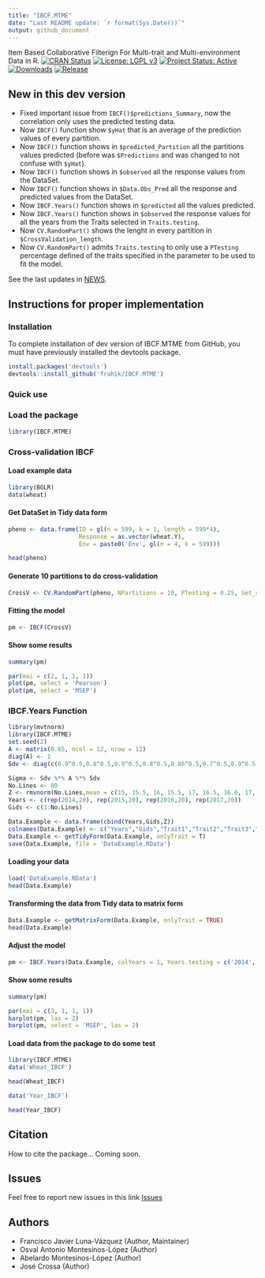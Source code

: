 ```yaml
---
title: "IBCF.MTME"
date: "Last README update: `r format(Sys.Date())`"
output: github_document
---
```


Item Based Collaborative Filterign For Multi-trait and Multi-environment Data in R.
[![CRAN Status][cran-badge]][cran]
[![License: LGPL v3][LGPL-badge]][LGPL]
[![Project Status: Active][status-bagde]][status]
[![Downloads][downloads-badge]][cran]
[![Release][release-badge]][cran]

## New in this dev version

* Fixed important issue from `IBCF()$predictions_Summary`, now the correlation only uses the predicted testing data.
* Now `IBCF()` function show `$yHat` that is an average of the prediction values of every partition.
* Now `IBCF()` function shows in `$predicted_Partition` all the partitions values predicted (before was `$Predictions` and was changed to not confuse with `$yHat`).
* Now `IBCF()` function shows in `$observed` all the response values from the DataSet.
* Now `IBCF()` function shows in `$Data.Obs_Pred` all the response and predicted values from the DataSet.
* Now `IBCF.Years()` function shows in `$predicted` all the values predicted.
* Now `IBCF.Years()` function shows in `$observed` the response values for all the years from the Traits selected in `Traits.testing`.
* Now `CV.RandomPart()` shows the lenght in every partition in `$CrossValidation_length`.
* Now `CV.RandomPart()` admits `Traits.testing` to only use a `PTesting` percentage defined of the traits specified in the parameter to be used to fit the model.

See the last updates in [NEWS](NEWS.md).

## Instructions for proper implementation

### Installation

To complete installation of dev version of IBCF.MTME from GitHub, you must have previously installed the devtools package.

```r
install.packages('devtools')
devtools::install_github('frahik/IBCF.MTME')
```

### Quick use 

### Load the package
```r
library(IBCF.MTME)
```

### Cross-validation IBCF

#### Load example data
```r
library(BGLR)
data(wheat)
```

#### Get DataSet in Tidy data form
```r
pheno <- data.frame(ID = gl(n = 599, k = 1, length = 599*4),
                    Response = as.vector(wheat.Y),
                    Env = paste0('Env', gl(n = 4, k = 599)))

head(pheno)
```

#### Generate 10 partitions to do cross-validation
```r
CrossV <- CV.RandomPart(pheno, NPartitions = 10, PTesting = 0.25, Set_seed = 123)
```

#### Fitting the model
```r
pm <- IBCF(CrossV)
```

#### Show some results
```r
summary(pm)
```

```r
par(mai = c(2, 1, 1, 1))
plot(pm, select = 'Pearson')
plot(pm, select = 'MSEP')
```




### IBCF.Years Function

```r
library(mvtnorm)
library(IBCF.MTME)
set.seed(2)
A <- matrix(0.65, ncol = 12, nrow = 12)
diag(A) <- 1
Sdv <- diag(c(0.9^0.5,0.8^0.5,0.9^0.5,0.8^0.5,0.86^0.5,0.7^0.5,0.9^0.5,0.8^0.5,0.9^0.5,0.7^0.5,0.7^0.5,0.85^0.5))

Sigma <- Sdv %*% A %*% Sdv
No.Lines <- 80
Z <- rmvnorm(No.Lines,mean = c(15, 15.5, 16, 15.5, 17, 16.5, 16.0, 17, 16.6, 18, 16.3, 18), sigma = Sigma)
Years <- c(rep(2014,20), rep(2015,20), rep(2016,20), rep(2017,20))
Gids <- c(1:No.Lines)

Data.Example <- data.frame(cbind(Years,Gids,Z))
colnames(Data.Example) <- c("Years","Gids","Trait1","Trait2","Trait3","Trait4","Trait5","Trait6","Trait7","Trait8","Trait9","Trait10","Trait11","Trait12")
Data.Example <- getTidyForm(Data.Example, onlyTrait = T)
save(Data.Example, file = 'DataExample.RData')
```

#### Loading your data
```r
load('DataExample.RData')
head(Data.Example)
```

#### Transforming the data from Tidy data to matrix form

```r
Data.Example <- getMatrixForm(Data.Example, onlyTrait = TRUE)
head(Data.Example)
```

#### Adjust the model
```r
pm <- IBCF.Years(Data.Example, colYears = 1, Years.testing = c('2014', '2015', '2016'), Traits.testing = c('Trait1', 'Trait2', 'Trait3', 'Trait4', "Trait5"))
```
#### Show some results
```r
summary(pm)

par(mai = c(3, 1, 1, 1))
barplot(pm, las = 2)
barplot(pm, select = 'MSEP', las = 2)
```

#### Load data from the package to do some test

```r
library(IBCF.MTME)
data('Wheat_IBCF')

head(Wheat_IBCF)
```

```r
data('Year_IBCF')

head(Year_IBCF)
```

## Citation

How to cite the package...
Coming soon.

## Issues

Feel free to report new issues in this link [Issues](https://github.com/frahik/IBCF.MTME/issues/new)


## Authors

 - Francisco Javier Luna-Vázquez (Author, Maintainer)
 - Osval Antonio Montesinos-López (Author)
 - Abelardo Montesinos-López (Author)
 - José Crossa (Author)

[cran-badge]: http://www.r-pkg.org/badges/version/IBCF.MTME "CRAN Page"
[LGPL-badge]: https://img.shields.io/badge/License-LGPL%20v3-blue.svg "LGPL, Version 2.0"
[status-bagde]: http://www.repostatus.org/badges/latest/active.svg "status"
[downloads-badge]: http://cranlogs.r-pkg.org/badges/IBCF.MTME "IBCF.MTME cranlogs"
[release-badge]: http://www.r-pkg.org/badges/version-ago/IBCF.MTME "IBCF.MTME release"
[cran]: https://cran.r-project.org/package=IBCF.MTME "CRAN Page"
[LGPL]: https://www.gnu.org/licenses/lgpl-3.0 "LGPL, Version 2.0"
[status]: http://www.repostatus.org/#active "status - active"